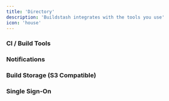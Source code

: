 ```yaml
---
title: 'Directory'
description: 'Buildstash integrates with the tools you use'
icon: 'house'
---
```


### CI / Build Tools

<CardGroup cols={2}>
  <Card title="GitHub Actions" icon="github" horizontal="true" href="/integrations/ci/github" />

  <Card title="Jenkins" icon="jenkins" horizontal="true" hdisabled="true" />
</CardGroup>

### Notifications

<CardGroup cols={2}>
  <Card title="Slack" icon="slack" horizontal="true" disabled="true" />
</CardGroup>

### Build Storage (S3 Compatible)

<CardGroup cols={2}>
  <Card title="AWS S3" icon="aws" horizontal="true" disabled="true" />

  <Card title="Cloudflare R2" icon="cloudflare" horizontal="true" disabled="true" />
</CardGroup>

### Single Sign-On

<CardGroup cols={2}>
  <Card title="JumpCloud" icon="user" horizontal="true" href="/integrations/sso/jumpcloud" />
</CardGroup>